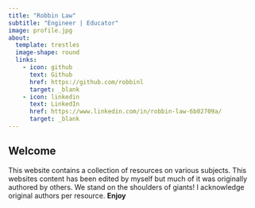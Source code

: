 ```yaml
---
title: "Robbin Law"
subtitle: "Engineer | Educator"
image: profile.jpg
about:
  template: trestles
  image-shape: round
  links:
    - icon: github
      text: Github
      href: https://github.com/robbinl
      target: _blank
    - icon: linkedin
      text: LinkedIn
      href: https://www.linkedin.com/in/robbin-law-6b02709a/
      target: _blank
---
```


## Welcome

This website contains a collection of resources on various subjects. This websites content has been edited by myself but much of it was originally authored by others. We stand on the shoulders of giants! I acknowledge original authors per resource. **Enjoy**